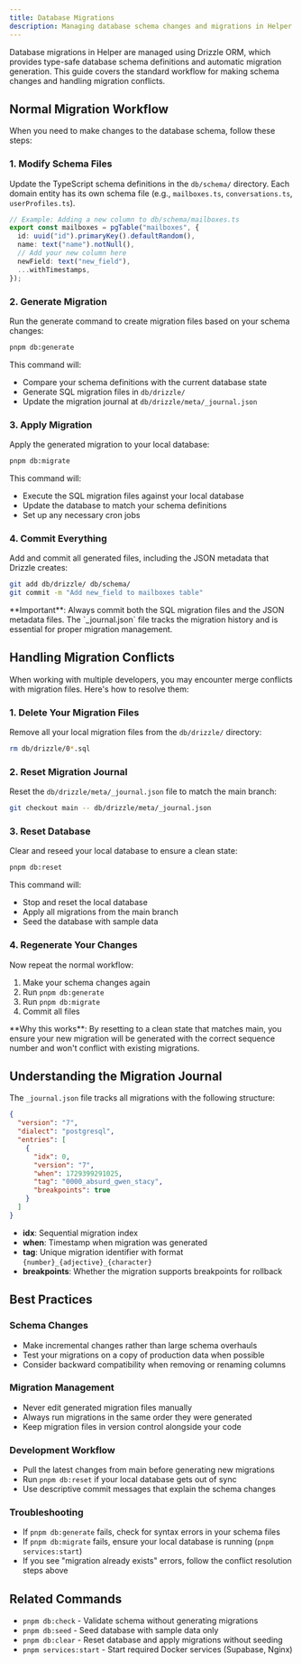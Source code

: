 ```yaml
---
title: Database Migrations
description: Managing database schema changes and migrations in Helper
---
```


Database migrations in Helper are managed using Drizzle ORM, which provides type-safe database schema definitions and automatic migration generation. This guide covers the standard workflow for making schema changes and handling migration conflicts.

## Normal Migration Workflow

When you need to make changes to the database schema, follow these steps:

### 1. Modify Schema Files

Update the TypeScript schema definitions in the `db/schema/` directory. Each domain entity has its own schema file (e.g., `mailboxes.ts`, `conversations.ts`, `userProfiles.ts`).

```typescript
// Example: Adding a new column to db/schema/mailboxes.ts
export const mailboxes = pgTable("mailboxes", {
  id: uuid("id").primaryKey().defaultRandom(),
  name: text("name").notNull(),
  // Add your new column here
  newField: text("new_field"),
  ...withTimestamps,
});
```

### 2. Generate Migration

Run the generate command to create migration files based on your schema changes:

```sh
pnpm db:generate
```

This command will:
- Compare your schema definitions with the current database state
- Generate SQL migration files in `db/drizzle/`
- Update the migration journal at `db/drizzle/meta/_journal.json`

### 3. Apply Migration

Apply the generated migration to your local database:

```sh
pnpm db:migrate
```

This command will:
- Execute the SQL migration files against your local database
- Update the database to match your schema definitions
- Set up any necessary cron jobs

### 4. Commit Everything

Add and commit all generated files, including the JSON metadata that Drizzle creates:

```sh
git add db/drizzle/ db/schema/
git commit -m "Add new_field to mailboxes table"
```

<Callout>
  **Important**: Always commit both the SQL migration files and the JSON metadata files. The `_journal.json` file tracks the migration history and is essential for proper migration management.
</Callout>

## Handling Migration Conflicts

When working with multiple developers, you may encounter merge conflicts with migration files. Here's how to resolve them:

### 1. Delete Your Migration Files

Remove all your local migration files from the `db/drizzle/` directory:

```sh
rm db/drizzle/0*.sql
```

### 2. Reset Migration Journal

Reset the `db/drizzle/meta/_journal.json` file to match the main branch:

```sh
git checkout main -- db/drizzle/meta/_journal.json
```

### 3. Reset Database

Clear and reseed your local database to ensure a clean state:

```sh
pnpm db:reset
```

This command will:
- Stop and reset the local database
- Apply all migrations from the main branch
- Seed the database with sample data

### 4. Regenerate Your Changes

Now repeat the normal workflow:
1. Make your schema changes again
2. Run `pnpm db:generate`
3. Run `pnpm db:migrate`
4. Commit all files

<Callout>
  **Why this works**: By resetting to a clean state that matches main, you ensure your new migration will be generated with the correct sequence number and won't conflict with existing migrations.
</Callout>

## Understanding the Migration Journal

The `_journal.json` file tracks all migrations with the following structure:

```json
{
  "version": "7",
  "dialect": "postgresql",
  "entries": [
    {
      "idx": 0,
      "version": "7",
      "when": 1729399291025,
      "tag": "0000_absurd_gwen_stacy",
      "breakpoints": true
    }
  ]
}
```

- **idx**: Sequential migration index
- **when**: Timestamp when migration was generated
- **tag**: Unique migration identifier with format `{number}_{adjective}_{character}`
- **breakpoints**: Whether the migration supports breakpoints for rollback

## Best Practices

### Schema Changes
- Make incremental changes rather than large schema overhauls
- Test your migrations on a copy of production data when possible
- Consider backward compatibility when removing or renaming columns

### Migration Management
- Never edit generated migration files manually
- Always run migrations in the same order they were generated
- Keep migration files in version control alongside your code

### Development Workflow
- Pull the latest changes from main before generating new migrations
- Run `pnpm db:reset` if your local database gets out of sync
- Use descriptive commit messages that explain the schema changes

### Troubleshooting
- If `pnpm db:generate` fails, check for syntax errors in your schema files
- If `pnpm db:migrate` fails, ensure your local database is running (`pnpm services:start`)
- If you see "migration already exists" errors, follow the conflict resolution steps above

## Related Commands

- `pnpm db:check` - Validate schema without generating migrations
- `pnpm db:seed` - Seed database with sample data only
- `pnpm db:clear` - Reset database and apply migrations without seeding
- `pnpm services:start` - Start required Docker services (Supabase, Nginx)
